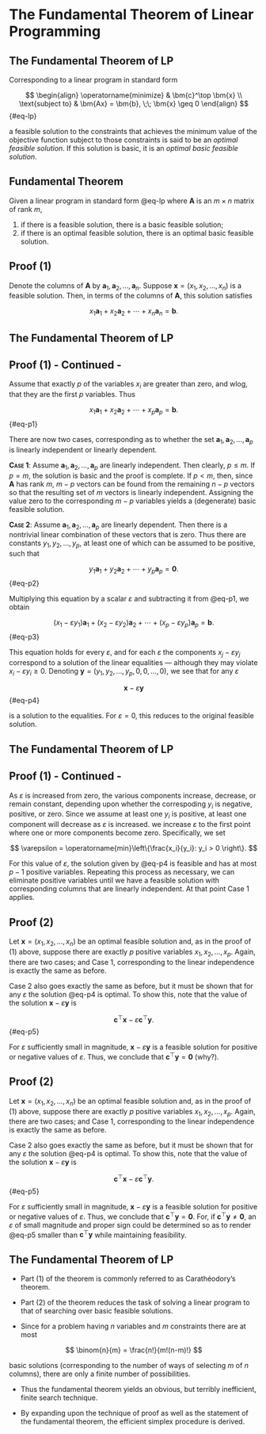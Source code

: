 # The Fundamental Theorem of Linear Programming

## The Fundamental Theorem of LP  {.smaller}

::: {.fragment fragment-index=1}
Corresponding to a linear program in standard form

$$
\begin{align}
\operatorname{minimize} & \bm{c}^\top \bm{x}  \\
\text{subject to} & \bm{Ax} = \bm{b}, \;\; \bm{x} \geq 0
\end{align} 
$$ {#eq-lp}

a feasible solution to the constraints that achieves the minimum value of the
objective function subject to those constraints is said to be an _optimal
feasible solution_. If this solution is basic, it is an _optimal basic feasible
solution_.
:::

::: {.fragment fragment-index=2}

::: {.callout-tip icon=false}
## Fundamental Theorem
Given a linear program in standard form @eq-lp where $\bm{A}$ is an $m \times
n$ matrix of rank $m$,

1. if there is a feasible solution, there is a basic feasible solution;
2. if there is an optimal feasible solution, there is an optimal basic feasible
solution.
:::

:::

::: {.fragment fragment-index=3}

::: {.callout-note icon=false}
## Proof (1)
Denote the columns of $\bm{A}$ by $\bm{a}_1, \bm{a}_2, \ldots, \bm{a}_n$.
Suppose $\bm{x} = (x_1, x_2, \ldots, x_n)$ is a feasible solution. Then, in
terms of the columns of $\bm{A}$, this solution satisfies

$$ x_1\bm{a}_1 + x_2\bm{a}_2 + \cdots + x_n\bm{a}_n = \bm{b}. $$
:::

:::

## The Fundamental Theorem of LP {.smaller}

::: {.callout-note icon=false}
## Proof (1) - Continued -
Assume that exactly $p$ of the variables $x_i$ are greater than zero, and wlog,
that they are the first $p$ variables. Thus

$$ x_1 \bm{a}_1 + x_2 \bm{a}_2 + \cdots + x_p \bm{a}_p = \bm{b}. $$ {#eq-p1}

There are now two cases, corresponding as to whether the set $\bm{a}_1,
\bm{a}_2, \ldots, \bm{a}_p$ is linearly independent or linearly dependent.

__<font style="font-variant: small-caps">Case 1</font>__:
Assume $\bm{a}_1, \bm{a}_2, \ldots, \bm{a}_p$ are linearly independent. Then
clearly, $p \leq m$. If $p = m$, the solution is basic and the proof is
complete. If $p < m$, then, since $\bm{A}$ has rank $m$, $m-p$ vectors can be
found from the remaining $n-p$ vectors so that the resulting set of $m$ vectors
is linearly independent. Assigning the value zero to the corresponding $m-p$
variables yields a (degenerate) basic feasible solution.


__<font style="font-variant: small-caps">Case 2</font>__:
Assume $\bm{a}_1, \bm{a}_2, \ldots, \bm{a}_p$ are linearly dependent. Then there
is a nontrivial linear combination of these vectors that is zero. Thus there are
constants $y_1, y_2, \ldots, y_p$, at least one of which can be assumed to be
positive, such that

$$ y_1\bm{a}_1 + y_2\bm{a}_2 + \cdots + y_p\bm{a}_p = \bm{0}. $$ {#eq-p2}

Multiplying this equation by a scalar $\varepsilon$ and subtracting it from
@eq-p1, we obtain

$$ (x_1 - \varepsilon y_1)\bm{a}_1 + (x_2 - \varepsilon y_2)\bm{a}_2 + \cdots + 
   (x_p - \varepsilon y_p)\bm{a}_p = \bm{b}. $$ {#eq-p3}

This equation holds for every $\varepsilon$, and for each $\varepsilon$ the
components $x_j - \varepsilon y_j$ correspond to a solution of the linear
equalities &#8212; although they may violate $x_i - \varepsilon y_i \geq 0$.
Denoting $\bm{y} = (y_1, y_2, \ldots, y_p, 0, 0, \ldots, 0)$, we see that for
any $\varepsilon$

$$ \bm{x} - \varepsilon \bm{y} $$ {#eq-p4}

is a solution to the equalities. For $\varepsilon = 0$, this reduces to the
original feasible solution.
:::


## The Fundamental Theorem of LP {.smaller}

::: {.callout-note icon=false}
## Proof (1) - Continued -

As $\varepsilon$ is increased from zero, the various components increase,
decrease, or remain constant, depending upon whether the correspoding $y_i$ is
negative, positive, or zero. Since we assume at least one $y_i$ is positive, at
least one component will decrease as $\varepsilon$ is increased. we increase
$\varepsilon$ to the first point where one or more components become zero.
Specifically, we set 

$$ \varepsilon = \operatorname{min}\left\{\frac{x_i}{y_i}: y_i > 0 \right\}. $$

For this value of $\varepsilon$, the solution given by @eq-p4 is feasible and
has at most $p-1$ positive variables. Repeating this process as necessary, we
can eliminate positive variables until we have a feasible solution with
corresponding columns that are linearly independent. At that point Case 1
applies.
:::

::: {.r-stack}

::: {.fragment fragment-index=1 .fade-out}

::: {.callout-note icon=false}
## Proof (2)
Let $\bm{x} = (x_1, x_2, \ldots, x_n)$ be an optimal feasible solution and, as
in the proof of (1) above, suppose there are exactly $p$ positive variables
$x_1, x_2, \ldots, x_p$. Again, there are two cases; and Case 1, corresponding to
the linear independence is exactly the same as before.

Case 2 also goes exactly the same as before, but it must be shown that for any
$\varepsilon$ the solution @eq-p4 is optimal. To show this, note that the value
of the solution $\bm{x} - \varepsilon\bm{y}$ is 

$$ \bm{c}^\top \bm{x} - \varepsilon \bm{c}^\top \bm{y}. $$ {#eq-p5}

For $\varepsilon$ sufficiently small in magnitude, $\bm{x} - \varepsilon \bm{y}$
is a feasible solution for positive or negative values of $\varepsilon$. Thus,
we conclude that $\bm{c}^\top \bm{y} = \bm{0}$ (why?). 
:::

:::

::: {.fragment fragment-index=2 .fade-in}

::: {.callout-note icon=false}
## Proof (2)
Let $\bm{x} = (x_1, x_2, \ldots, x_n)$ be an optimal feasible solution and, as
in the proof of (1) above, suppose there are exactly $p$ positive variables
$x_1, x_2, \ldots, x_p$. Again, there are two cases; and Case 1, corresponding to
the linear independence is exactly the same as before.

Case 2 also goes exactly the same as before, but it must be shown that for any
$\varepsilon$ the solution @eq-p4 is optimal. To show this, note that the value
of the solution $\bm{x} - \varepsilon\bm{y}$ is 

$$ \bm{c}^\top \bm{x} - \varepsilon \bm{c}^\top \bm{y}. $$ {#eq-p5}

For $\varepsilon$ sufficiently small in magnitude, $\bm{x} - \varepsilon \bm{y}$
is a feasible solution for positive or negative values of $\varepsilon$. Thus,
we conclude that $\bm{c}^\top \bm{y} = \bm{0}$. For, if $\bm{c}^\top
\bm{y} \neq \bm{0}$, an $\varepsilon$ of small magnitude and proper sign could
be determined so as to render @eq-p5 smaller than $\bm{c}^\top \bm{y}$ while
maintaining feasibility.

:::

:::

:::


## The Fundamental Theorem of LP {.smaller}

* Part (1) of the theorem is commonly referred to as Carath&#233;odory's
theorem.

* Part (2) of the theorem reduces the task of solving a linear program to that
of searching over basic feasible solutions.

* Since for a problem having $n$ variables and $m$ constraints there are at most

$$
\binom{n}{m} = \frac{n!}{m!(n-m)!}
$$

basic solutions (corresponding to the number of ways of selecting $m$ of $n$
columns), there are only a finite number of possibilities.

* Thus the fundamental theorem yields an obvious, but terribly inefficient,
finite search technique.

* By expanding upon the technique of proof as well as the statement of the
fundamental theorem, the efficient simplex procedure is derived.
